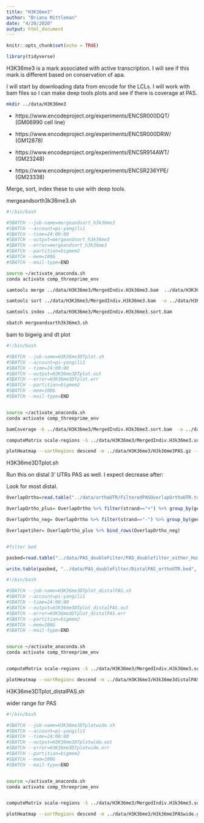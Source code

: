 ```yaml
---
title: "H3K36me3"
author: "Briana Mittleman"
date: "4/28/2020"
output: html_document
---
```


```r
knitr::opts_chunk$set(echo = TRUE)
```


```r
library(tidyverse)
```

H3K36me3 is a mark associated with active transcription. I will see if this mark is different based on conservation of apa.  

I will start by downloading data from encode for the LCLs. I will work with bam files so I can make deep tools plots and see if there is coverage at PAS.  

```bash
mkdir ../data/H3K36me3
```


* https://www.encodeproject.org/experiments/ENCSR000DQT/ (GM06990 cell line)  

* https://www.encodeproject.org/experiments/ENCSR000DRW/ (GM12878)

* https://www.encodeproject.org/experiments/ENCSR914AWT/ (GM23248)

* https://www.encodeproject.org/experiments/ENCSR236YPE/ (GM23338)

Merge, sort, index these to use with deep tools.  

mergeandsorth3k36me3.sh
```bash
#!/bin/bash

#SBATCH --job-name=mergeandsort_h3k36me3
#SBATCH --account=pi-yangili1
#SBATCH --time=24:00:00
#SBATCH --output=mergeandsort_h3k36me3
#SBATCH --error=mergeandsort_h3k36me3
#SBATCH --partition=bigmem2
#SBATCH --mem=100G
#SBATCH --mail-type=END

source ~/activate_anaconda.sh
conda activate comp_threeprime_env

samtools merge ../data/H3K36me3/MergedIndiv.H3k36me3.bam  ../data/H3K36me3/*.bam

samtools sort ../data/H3K36me3/MergedIndiv.H3k36me3.bam  -o ../data/H3K36me3/MergedIndiv.H3k36me3.sort.bam 

samtools index ../data/H3K36me3/MergedIndiv.H3k36me3.sort.bam 
```

```bash
sbatch mergeandsorth3k36me3.sh 
```

bam to bigwig  and dt plot

```bash

#!/bin/bash

#SBATCH --job-name=H3K36me3DTplot.sh
#SBATCH --account=pi-yangili1
#SBATCH --time=24:00:00
#SBATCH --output=H3K36me3DTplot.out
#SBATCH --error=H3K36me3DTplot.err
#SBATCH --partition=bigmem2
#SBATCH --mem=100G
#SBATCH --mail-type=END


source ~/activate_anaconda.sh
conda activate comp_threeprime_env

bamCoverage -b ../data/H3K36me3/MergedIndiv.H3k36me3.sort.bam  -o ../data/H3K36me3/MergedIndiv.H3k36me3.sort.bw  

computeMatrix scale-regions -S ../data/H3K36me3/MergedIndiv.H3k36me3.sort.bw   -R ../data/PAS_doubleFilter/PAS_doublefilter_either_HumanCoordHummanUsage.sort.bed -b 500  -a 500 --skipZeros --transcript_id_designator 4 -out ../data/H3K36me3/H3k36me3PAS.gz

plotHeatmap --sortRegions descend -m ../data/H3K36me3/H3k36me3PAS.gz --plotTitle "PAS H3L36me3" --heatmapHeight 4 --colorMap magma  --averageTypeSummaryPlot "mean" --startLabel "5'"  --endLabel "3'" -out ../data/H3K36me3/H3k36me3PAS.png
```
H3K36me3DTplot.sh


Run this on distal 3' UTRs PAS as well. I expect decrease after:  

Look for most distal. 
```r
OverlapOrtho=read.table("../data/orthoUTR/FilteredPASOverlapOrthoUTR.text", header = T,stringsAsFactors = F) 

OverlapOrtho_plus= OverlapOrtho %>% filter(strand=="+") %>% group_by(geneUTR) %>% arrange(desc(endpas)) %>% slice(1)%>% ungroup() %>% select(PAS)

OverlapOrtho_neg= OverlapOrtho %>% filter(strand=="-") %>% group_by(geneUTR) %>% arrange(startpas) %>% slice(1) %>% ungroup() %>% select(PAS)

Overlapetiher= OverlapOrtho_plus %>% bind_rows(OverlapOrtho_neg)


#filter bed  

pasbed=read.table("../data/PAS_doubleFilter/PAS_doublefilter_either_HumanCoordHummanUsage.sort.bed", col.names = c("chr","start", "end", "PAS", "score", "strand"),stringsAsFactors = F) %>% inner_join(Overlapetiher,by="PAS")

write.table(pasbed, "../data/PAS_doubleFilter/DistalPAS_orthoUTR.bed", quote = F, col.names = F, row.names = F, sep="\t")
```


```bash

#!/bin/bash

#SBATCH --job-name=H3K36me3DTplot_distalPAS.sh
#SBATCH --account=pi-yangili1
#SBATCH --time=24:00:00
#SBATCH --output=H3K36me3DTplot_distalPAS.out
#SBATCH --error=H3K36me3DTplot_distalPAS.err
#SBATCH --partition=bigmem2
#SBATCH --mem=100G
#SBATCH --mail-type=END


source ~/activate_anaconda.sh
conda activate comp_threeprime_env


computeMatrix scale-regions -S ../data/H3K36me3/MergedIndiv.H3k36me3.sort.bw   -R ../data/PAS_doubleFilter/DistalPAS_orthoUTR.bed -b 500  -a 500 --skipZeros --transcript_id_designator 4 -out ../data/H3K36me3/H3k36me3distalPAS.gz

plotHeatmap --sortRegions descend -m ../data/H3K36me3/H3k36me3distalPAS.gz --plotTitle "Distal UTR PAS H3L36me3" --heatmapHeight 4 --colorMap magma  --averageTypeSummaryPlot "mean" --startLabel "5'"  --endLabel "3'" -out ../data/H3K36me3/H3k36me3distalPAS.png
```
H3K36me3DTplot_distalPAS.sh


wider range for PAS  


```bash

#!/bin/bash

#SBATCH --job-name=H3K36me3DTplotwide.sh
#SBATCH --account=pi-yangili1
#SBATCH --time=24:00:00
#SBATCH --output=H3K36me3DTplotwide.out
#SBATCH --error=H3K36me3DTplotwide.err
#SBATCH --partition=bigmem2
#SBATCH --mem=100G
#SBATCH --mail-type=END


source ~/activate_anaconda.sh
conda activate comp_threeprime_env


computeMatrix scale-regions -S ../data/H3K36me3/MergedIndiv.H3k36me3.sort.bw   -R ../data/PAS_doubleFilter/PAS_doublefilter_either_HumanCoordHummanUsage.sort.bed -b 2000  -a 2000 --skipZeros --transcript_id_designator 4 -out ../data/H3K36me3/H3k36me3PASwide.gz

plotHeatmap --sortRegions descend -m ../data/H3K36me3/H3k36me3PASwide.gz --plotTitle "PAS H3L36me3" --heatmapHeight 4 --colorMap magma  --averageTypeSummaryPlot "mean" --startLabel "5'"  --endLabel "3'" -out ../data/H3K36me3/H3k36me3PASwide.png
```


